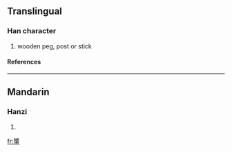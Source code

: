 {{see|櫫}}

==Translingual==
===Han character===
{{Han char|rn=75|rad=木|as=11|sn=15|four=|canj=大日木 (KAD)}}
# wooden peg, post or stick
====References====
{{Han ref|kx=0554.210|dkj=15576|hdz=21283.010|uh=6A65|ud=27237}}

----
==Mandarin==
===Hanzi===
{{cmn-hanzi|tra=櫫|pin=[[zhū]] (zhu1)|wg=chu<sup>1</sup>}}
# {{defn|Mandarin}}

[[fr:橥]]